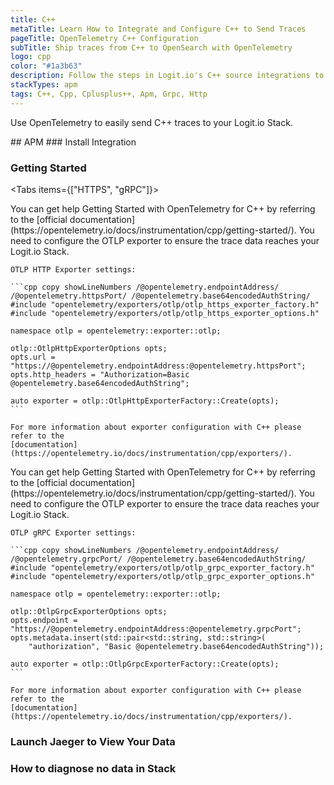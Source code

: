 ```yaml
---
title: C++
metaTitle: Learn How to Integrate and Configure C++ to Send Traces
pageTitle: OpenTelemetry C++ Configuration
subTitle: Ship traces from C++ to OpenSearch with OpenTelemetry
logo: cpp
color: "#1a3b63"
description: Follow the steps in Logit.io's C++ source integrations to ship traces from C++ to OpenSearch with OpenTelemetry.
stackTypes: apm
tags: C++, Cpp, Cplusplus++, Apm, Grpc, Http
---
```


Use OpenTelemetry to easily send C++ traces to your Logit.io Stack.

<Steps>
  ## APM
  ### Install Integration
  <InstallIntegration/>
  
  ### Getting Started

  <Tabs items={["HTTPS", "gRPC"]}>
  
  <Tab>
    You can get help Getting Started with OpenTelemetry for C++ by referring to the 
    [official documentation](https://opentelemetry.io/docs/instrumentation/cpp/getting-started/). 
    You need to configure the OTLP exporter to ensure the trace data reaches your Logit.io Stack.

    OTLP HTTP Exporter settings:

    ```cpp copy showLineNumbers /@opentelemetry.endpointAddress/ /@opentelemetry.httpsPort/ /@opentelemetry.base64encodedAuthString/
    #include "opentelemetry/exporters/otlp/otlp_https_exporter_factory.h"
    #include "opentelemetry/exporters/otlp/otlp_https_exporter_options.h"

    namespace otlp = opentelemetry::exporter::otlp;

    otlp::OtlpHttpExporterOptions opts;
    opts.url = "https://@opentelemetry.endpointAddress:@opentelemetry.httpsPort";
    opts.http_headers = "Authorization=Basic @opentelemetry.base64encodedAuthString";

    auto exporter = otlp::OtlpHttpExporterFactory::Create(opts);
    ```

    For more information about exporter configuration with C++ please refer to the 
    [documentation](https://opentelemetry.io/docs/instrumentation/cpp/exporters/).
  </Tab>

  <Tab>
    You can get help Getting Started with OpenTelemetry for C++ by referring to the 
    [official documentation](https://opentelemetry.io/docs/instrumentation/cpp/getting-started/). 
    You need to configure the OTLP exporter to ensure the trace data reaches your Logit.io Stack.

    OTLP gRPC Exporter settings:

    ```cpp copy showLineNumbers /@opentelemetry.endpointAddress/ /@opentelemetry.grpcPort/ /@opentelemetry.base64encodedAuthString/
    #include "opentelemetry/exporters/otlp/otlp_grpc_exporter_factory.h"
    #include "opentelemetry/exporters/otlp/otlp_grpc_exporter_options.h"

    namespace otlp = opentelemetry::exporter::otlp;

    otlp::OtlpGrpcExporterOptions opts;
    opts.endpoint = "https://@opentelemetry.endpointAddress:@opentelemetry.grpcPort";
    opts.metadata.insert(std::pair<std::string, std::string>(
        "authorization", "Basic @opentelemetry.base64encodedAuthString"));

    auto exporter = otlp::OtlpGrpcExporterFactory::Create(opts);
    ```

    For more information about exporter configuration with C++ please refer to the 
    [documentation](https://opentelemetry.io/docs/instrumentation/cpp/exporters/).
  </Tab>

  </Tabs>

  ### Launch Jaeger to View Your Data

  <LaunchVisualizer type="apm" />

  ### How to diagnose no data in Stack

  <DiagnoseNoData />
</Steps>